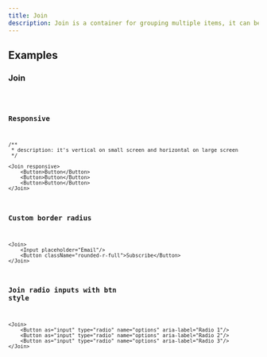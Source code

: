 ```yaml
---
title: Join
description: Join is a container for grouping multiple items, it can be used to group buttons, inputs, or any other element. Join applies border radius to the first and last item. Join can be used to create a horizontal or vertical list of items.
---
```


## Examples

### Join
<code src="./demo/basic.tsx" />

### Responsive
```tsx live
/**
 * description: it's vertical on small screen and horizontal on large screen
 */

<Join responsive>
    <Button>Button</Button>
    <Button>Button</Button>
    <Button>Button</Button>
</Join>

```

### Custom border radius
```tsx live
<Join>
    <Input placeholder="Email"/>
    <Button className="rounded-r-full">Subscribe</Button>
</Join>

```
### Join radio inputs with btn style
```tsx live
<Join>
    <Button as="input" type="radio" name="options" aria-label="Radio 1"/>
    <Button as="input" type="radio" name="options" aria-label="Radio 2"/>
    <Button as="input" type="radio" name="options" aria-label="Radio 3"/>
</Join>

```